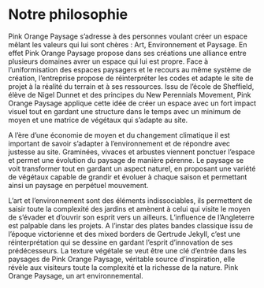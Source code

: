 


# Notre philosophie

Pink Orange Paysage s’adresse à des personnes voulant créer un espace mêlant les valeurs qui lui sont chères : Art, Environnement et Paysage. En effet Pink Orange Paysage propose dans ses créations une alliance entre plusieurs domaines avrer un espace qui lui est propre. Face à l’uniformisation des espaces paysagers et le recours au même système de création, l’entreprise propose de réinterpréter les codes et adapte le site de projet à la réalité du terrain et à ses ressources. Issu de l’école de Sheffield, élève de Nigel Dunnet et des principes du New Perennials Movement, Pink Orange Paysage applique cette idée de créer un espace avec un fort impact visuel tout en gardant une structure dans le temps avec un minimum de moyen et une matrice de végétaux qui s’adapte au site.

A l’ère d’une économie de moyen et du changement climatique il est important de savoir s’adapter à l’environnement et de répondre avec justesse au site. Graminées, vivaces et arbustes viennent ponctuer l’espace et permet une évolution du paysage de manière pérenne. Le paysage se voit transformer tout en gardant un aspect naturel, en proposant une variété de végétaux capable de grandir et évoluer à chaque saison et permettant ainsi un paysage en perpétuel mouvement.

L’art et l’environnement sont des éléments indissociables, ils permettent de saisir toute la complexité des jardins et amènent à celui qui visite le moyen de s’évader et d’ouvrir son esprit vers un ailleurs. L’influence de l’Angleterre est palpable dans les projets. A l’instar des plates bandes classique issu de l’époque victorienne et des mixed borders de Gertrude Jekyll, c’est une réinterprétation qui se dessine en gardant l’esprit d’innovation de ses prédécesseurs. La texture végétale se veut être une clé d’entrée dans les paysages de Pink Orange Paysage, véritable source d’inspiration, elle révèle aux visiteurs toute la complexité et la richesse de la nature. Pink Orange Paysage, un art environnemental.

<Seo title="Philosophie"/>